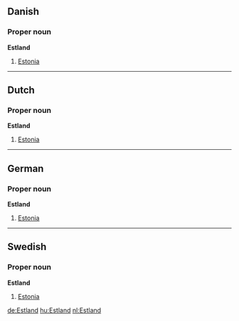 ==Danish==
===Proper noun===
'''Estland'''

# [[Estonia]]

----
==Dutch==
===Proper noun===
'''Estland'''

# [[Estonia]]

----

==German==
===Proper noun===
'''Estland'''

# [[Estonia]]

----

==Swedish==
===Proper noun===
'''Estland'''

# [[Estonia]]

[[de:Estland]]
[[hu:Estland]]
[[nl:Estland]]